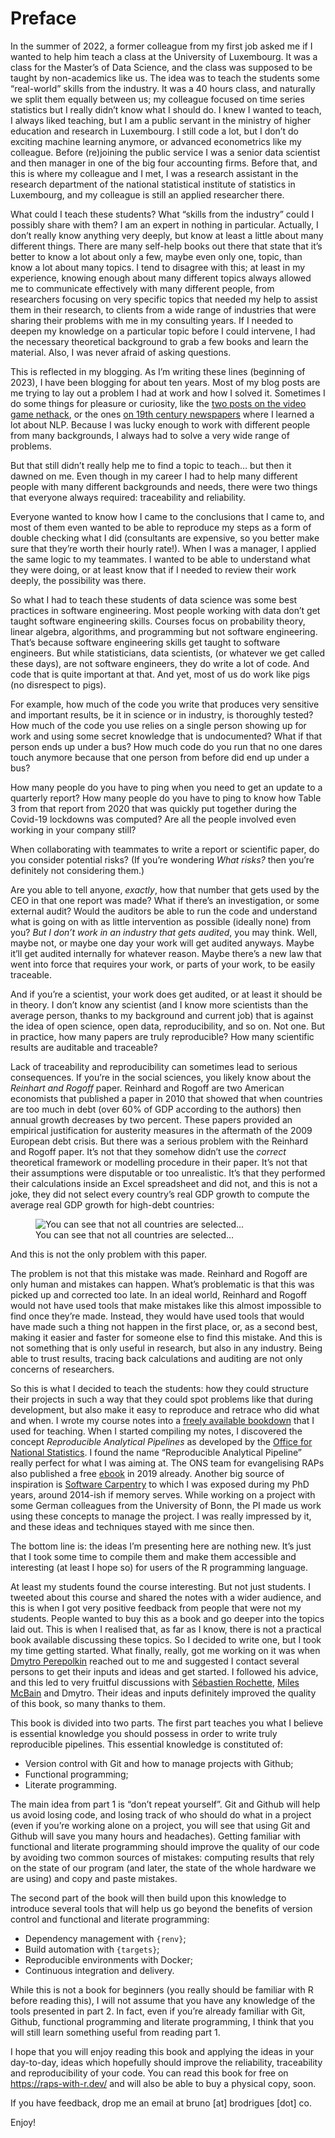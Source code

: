 # Preface {.unnumbered}

In the summer of 2022, a former colleague from my first job asked me if I wanted
to help him teach a class at the University of Luxembourg. It was a class for
the Master's of Data Science, and the class was supposed to be taught by
non-academics like us. The idea was to teach the students some "real-world"
skills from the industry. It was a 40 hours class, and naturally we split them
equally between us; my colleague focused on time series statistics but I really
didn't know what I should do. I knew I wanted to teach, I always liked teaching,
but I am a public servant in the ministry of higher education and research in
Luxembourg. I still code a lot, but I don't do exciting machine learning
anymore, or advanced econometrics like my colleague. Before (re)joining the
public service I was a senior data scientist and then manager in one of the big
four accounting firms. Before that, and this is where my colleague and I met, I
was a research assistant in the research department of the national statistical
institute of statistics in Luxembourg, and my colleague is still an applied
researcher there.

What could I teach these students? What "skills from the industry" could I
possibly share with them? I am an expert in nothing in particular. Actually, I
don’t really know anything very deeply, but know at least a little about many
different things. There are many self-help books out there that state that it’s
better to know a lot about only a few, maybe even only one, topic, than know
a lot about many topics. I tend to disagree with this; at least in my
experience, knowing enough about many different topics always allowed me to
communicate effectively with many different people, from researchers focusing on
very specific topics that needed my help to assist them in their research, to
clients from a wide range of industries that were sharing their problems with me
in my consulting years. If I needed to deepen my knowledge on a particular topic
before I could intervene, I had the necessary theoretical background to grab a
few books and learn the material. Also, I was never afraid of asking questions.

This is reflected in my blogging. As I’m writing these lines (beginning of
2023), I have been blogging for about ten years. Most of my blog posts are me
trying to lay out a problem I had at work and how I solved it. Sometimes I do
some things for pleasure or curiosity, like the [two posts on the video game
nethack](https://www.brodrigues.co/blog/2018-11-03-nethack_analysis/), or the
ones [on 19th century
newspapers](https://www.brodrigues.co/blog/2019-01-04-newspapers/) where I
learned a lot about NLP. Because I was lucky enough to work with different
people from many backgrounds, I always had to solve a very wide range of
problems.

But that still didn’t really help me to find a topic to teach... but then it
dawned on me. Even though in my career I had to help many different people with
many different backgrounds and needs, there were two things that everyone always
required: traceability and reliability.

Everyone wanted to know how I came to the conclusions that I came to, and most
of them even wanted to be able to reproduce my steps as a form of double
checking what I did (consultants are expensive, so you better make sure that
they’re worth their hourly rate!). When I was a manager, I applied the same logic
to my teammates. I wanted to be able to understand what they were doing, or at 
least know that if I needed to review their work deeply, the possibility was there.

So what I had to teach these students of data science was some best practices in
software engineering. Most people working with data don’t get taught software
engineering skills. Courses focus on probability theory, linear algebra,
algorithms, and programming but not software engineering. That's because
software engineering skills get taught to software engineers. But while
statisticians, data scientists, (or whatever we get called these days), are not
software engineers, they do write a lot of code. And code that is quite
important at that. And yet, most of us do work like pigs (no disrespect to
pigs).

For example, how much of the code you write that produces very sensitive and
important results, be it in science or in industry, is thoroughly tested? How
much of the code you use relies on a single person showing up for work and using
some secret knowledge that is undocumented? What if that person ends up under a
bus? How much code do you run that no one dares touch anymore because that one
person from before did end up under a bus?

How many people do you have to ping when you need to get an update to a
quarterly report? How many people do you have to ping to know how Table 3 from
that report from 2020 that was quickly put together during the Covid-19
lockdowns was computed? Are all the people involved even working in your
company still?

When collaborating with teammates to write a report or scientific paper, do you
consider potential risks? (If you're wondering *What risks?* then you’re definitely
not considering them.)

Are you able to tell anyone, *exactly*, how that number that gets used by the
CEO in that one report was made? What if there's an investigation, or some
external audit? Would the auditors be able to run the code and understand what
is going on with as little intervention as possible (ideally none) from you?
*But I don't work in an industry that gets audited*, you may think. Well, maybe
not, or maybe one day your work will get audited anyways. Maybe it'll get
audited internally for whatever reason. Maybe there's a new law that went into
force that requires your work, or parts of your work, to be easily traceable.

And if you're a scientist, your work does get audited, or at least it should be
in theory. I don't know any scientist (and I know more scientists than the
average person, thanks to my background and current job) that is against the
idea of open science, open data, reproducibility, and so on. Not one. But in
practice, how many papers are truly reproducible? How many scientific results
are auditable and traceable? 

Lack of traceability and reproducibility can sometimes lead to serious
consequences. If you’re in the social sciences, you likely know about the
*Reinhart and Rogoff* paper. Reinhard and Rogoff are two American economists
that published a paper in 2010 that showed that when countries are too much in
debt (over 60% of GDP according to the authors) then annual growth decreases by
two percent. These papers provided an empirical justification for austerity
measures in the aftermath of the 2009 European debt crisis. But there was a
serious problem with the Reinhard and Rogoff paper. It’s not that they somehow
didn’t use the *correct* theoretical framework or modelling procedure in their
paper. It’s not that their assumptions were disputable or too unrealistic. It’s
that they performed their calculations inside an Excel spreadsheet and did not,
and this is not a joke, they did not select every country’s real GDP growth to
compute the average real GDP growth for high-debt countries:

<figure>
    <img src="images/rr_excel.png"
         alt="You can see that not all countries are selected..."></img>
    <figcaption>You can see that not all countries are selected...</figcaption>
</figure>

And this is not the only problem with this paper. 

The problem is not that this mistake was made. Reinhard and Rogoff are only
human and mistakes can happen. What’s problematic is that this was picked up and
corrected too late. In an ideal world, Reinhard and Rogoff would not have used
tools that make mistakes like this almost impossible to find once they’re made.
Instead, they would have used tools that would have made such a thing not happen
in the first place, or, as a second best, making it easier and faster for someone
else to find this mistake. And this is not something that is only useful in
research, but also in any industry. Being able to trust results, tracing back
calculations and auditing are not only concerns of researchers.

So this is what I decided to teach the students: how they could structure their
projects in such a way that they could spot problems like that during
development, but also make it easy to reproduce and retrace who did what and
when. I wrote my course notes into a [freely available
bookdown](https://rap4mads.eu/) that I used for teaching. When I started
compiling my notes, I discovered the concept *Reproducible Analytical Pipelines*
as developed by the [Office for National
Statistics](https://analysisfunction.civilservice.gov.uk/support/reproducible-analytical-pipelines/).
I found the name "Reproducible Analytical Pipeline" really perfect for what I
was aiming at. The ONS team for evangelising RAPs also published a free
[ebook](https://ukgovdatascience.github.io/rap_companion/) in 2019 already.
Another big source of inspiration is [Software
Carpentry](https://software-carpentry.org/) to which I was exposed during my PhD
years, around 2014-ish if memory serves. While working on a project with some
German colleagues from the University of Bonn, the PI made us work using these
concepts to manage the project. I was really impressed by it, and these ideas
and techniques stayed with me since then.

The bottom line is: the ideas I’m presenting here are nothing new. It’s just that I
took some time to compile them and make them accessible and interesting (at
least I hope so) for users of the R programming language.

At least my students found the course interesting. But not just students. I
tweeted about this course and shared the notes with a wider audience, and this
is when I got very positive feedback from people that were not my students.
People wanted to buy this as a book and go deeper into the topics laid out. This
is when I realised that, as far as I know, there is not a practical book
available discussing these topics. So I decided to write one, but I took my time
getting started. What finally, really, got me working on it was when [Dmytro
Perepolkin](https://github.com/dmi3kno/) reached out to me and suggested I
contact several persons to get their inputs and ideas and get started. I
followed his advice, and this led to very fruitful discussions with [Sébastien
Rochette](https://github.com/statnmap), [Miles
McBain](https://github.com/MilesMcBain) and Dmytro. Their ideas and inputs
definitely improved the quality of this book, so many thanks to them.


This book is divided into two parts. The first part teaches you what I believe
is essential knowledge you should possess in order to write truly reproducible
pipelines. This essential knowledge is constituted of:

- Version control with Git and how to manage projects with Github;
- Functional programming;
- Literate programming.

The main idea from part 1 is "don’t repeat yourself". Git and Github will help
us avoid losing code, and losing track of who should do what in a project (even
if you’re working alone on a project, you will see that using Git and Github
will save you many hours and headaches). Getting familiar with functional and
literate programming should improve the quality of our code by avoiding two
common sources of mistakes: computing results that rely on the state of our
program (and later, the state of the whole hardware we are using) and copy and
paste mistakes.

The second part of the book will then build upon this knowledge to introduce
several tools that will help us go beyond the benefits of version control and
functional and literate programming:

- Dependency management with `{renv}`;
- Build automation with `{targets}`;
- Reproducible environments with Docker;
- Continuous integration and delivery.

While this is not a book for beginners (you really should be familiar with R
before reading this), I will not assume that you have any knowledge of the tools
presented in part 2. In fact, even if you’re already familiar with Git, Github,
functional programming and literate programming, I think that you will still
learn something useful from reading part 1.

I hope that you will enjoy reading this book and applying the ideas in your
day-to-day, ideas which hopefully should improve the reliability, traceability
and reproducibility of your code. You can read this book for free on
[https://raps-with-r.dev/](https://raps-with-r.dev/) and will also be able to
buy a physical copy, soon.

If you have feedback, drop me an email at bruno [at] brodrigues [dot] co.

Enjoy!
